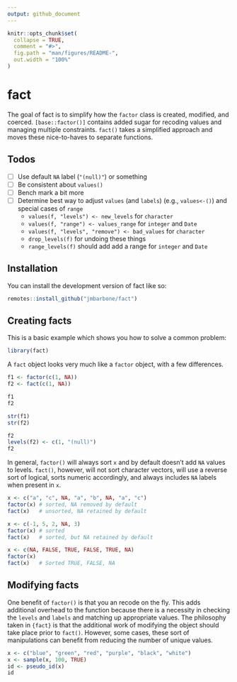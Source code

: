 ```yaml
---
output: github_document
---
```


<!-- README.md is generated from README.Rmd. Please edit that file -->

```r
knitr::opts_chunk$set(
  collapse = TRUE,
  comment = "#>",
  fig.path = "man/figures/README-",
  out.width = "100%"
)
```

# fact

<!-- badges: start -->
<!-- badges: end -->

The goal of fact is to simplify how the `factor` class is created, modified, and coerced.
`[base::factor()]` contains added sugar for recoding values and managing multiple constraints.
`fact()` takes a simplified approach and moves these nice-to-haves to separate functions.

## Todos

- [ ] Use default `NA` label (`"(null)"`) or something
- [ ] Be consistent about `values()`
- [ ] Bench mark a bit more
- [ ] Determine best way to adjust `values` (and `labels`) (e.g., `values<-()`) and special cases of `range`
    - `values(f, "levels") <- new_levels` for `character`
    - `values(f, "range") <- values_range` for `integer` and `Date`
    - `values(f, "levels", "remove") <- bad_values` for `character`
    - `drop_levels(f)` for undoing these things
    - `range_levels(f)` should add add a range for `integer` and `Date`

## Installation

You can install the development version of fact like so:

``` r
remotes::install_github("jmbarbone/fact")
```

## Creating facts

This is a basic example which shows you how to solve a common problem:

```r
library(fact)
```

A `fact` object looks very much like a `factor` object, with a few differences.

```r
f1 <- factor(c(1, NA))
f2 <- fact(c(1, NA))

f1
f2

str(f1)
str(f2)

f2
levels(f2) <- c(1, "(null)")
f2
```


In general, `factor()` will always sort `x` and by default doesn't add `NA` values to levels.
`fact()`, however, will not sort character vectors, will use a reverse sort of logical, sorts numeric accordingly, and always includes `NA` labels when present in `x`.

```r
x <- c("a", "c", NA, "a", "b", NA, "a", "c")
factor(x) # sorted, NA removed by default
fact(x)   # unsorted, NA retained by default

x <- c(-1, 5, 2, NA, 3)
factor(x) # sorted
fact(x)   # sorted, but NA retained by default

x <- c(NA, FALSE, TRUE, FALSE, TRUE, NA)
factor(x)
fact(x)   # Sorted TRUE, FALSE, NA
```

## Modifying facts

One benefit of `factor()` is that you an recode on the fly.
This adds additional overhead to the function because there is a necessity in checking the `levels` and `labels` and matching up appropriate values.
The philosophy taken in `{fact}` is that the additional work of modifying the object should take place prior to `fact()`.
However, some cases, these sort of manipulations can benefit from reducing the number of unique values.

```r
x <- c("blue", "green", "red", "purple", "black", "white")
x <- sample(x, 100, TRUE)
id <- pseudo_id(x)
id
```

